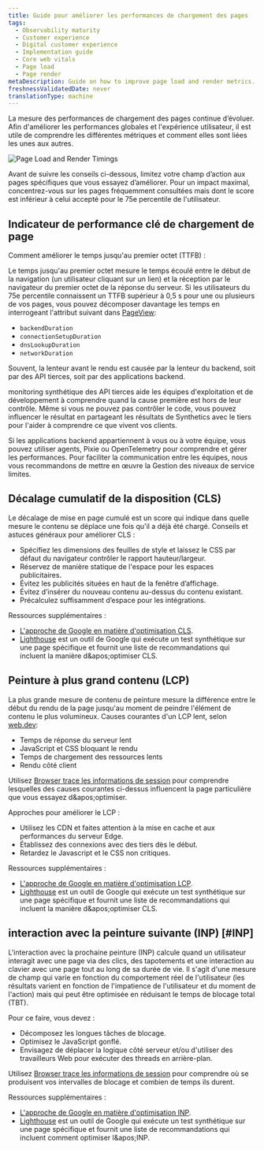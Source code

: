 ```yaml
---
title: Guide pour améliorer les performances de chargement des pages
tags:
  - Observability maturity
  - Customer experience
  - Digital customer experience
  - Implementation guide
  - Core web vitals
  - Page load
  - Page render
metaDescription: Guide on how to improve page load and render metrics.
freshnessValidatedDate: never
translationType: machine
---
```


La mesure des performances de chargement des pages continue d’évoluer. Afin d&apos;améliorer les performances globales et l&apos;expérience utilisateur, il est utile de comprendre les différentes métriques et comment elles sont liées les unes aux autres.

<img title="Page Load and Render Timings" alt="Page Load and Render Timings" src="/images/cx_diagram_page_load_render_timings.webp" />

Avant de suivre les conseils ci-dessous, limitez votre champ d’action aux pages spécifiques que vous essayez d’améliorer. Pour un impact maximal, concentrez-vous sur les pages fréquemment consultées mais dont le score est inférieur à celui accepté pour le 75e percentile de l&apos;utilisateur.

## Indicateur de performance clé de chargement de page

Comment améliorer le temps jusqu&apos;au premier octet (TTFB) :

Le temps jusqu&apos;au premier octet mesure le temps écoulé entre le début de la navigation (un utilisateur cliquant sur un lien) et la réception par le navigateur du premier octet de la réponse du serveur. Si les utilisateurs du 75e percentile connaissent un TTFB supérieur à 0,5 s pour une ou plusieurs de vos pages, vous pouvez décomposer davantage les temps en interrogeant l&apos;attribut suivant dans [PageView](/attribute-dictionary/?dataSource=Browser+agent&event=PageView):

* `backendDuration`
* `connectionSetupDuration`
* `dnsLookupDuration`
* `networkDuration`

Souvent, la lenteur avant le rendu est causée par la lenteur du backend, soit par des API tierces, soit par des applications backend.

monitoring synthétique des API tierces aide les équipes d&apos;exploitation et de développement à comprendre quand la cause première est hors de leur contrôle. Même si vous ne pouvez pas contrôler le code, vous pouvez influencer le résultat en partageant les résultats de Synthetics avec le tiers pour l&apos;aider à comprendre ce que vivent vos clients.

Si les applications backend appartiennent à vous ou à votre équipe, vous pouvez utiliser <InlinePopover type="apm" />agents, Pixie ou OpenTelemetry pour comprendre et gérer les performances. Pour faciliter la communication entre les équipes, nous vous recommandons de mettre en œuvre la Gestion des niveaux de service limites.

## Décalage cumulatif de la disposition (CLS)

Le décalage de mise en page cumulé est un score qui indique dans quelle mesure le contenu se déplace une fois qu&apos;il a déjà été chargé. Conseils et astuces généraux pour améliorer CLS :

* Spécifiez les dimensions des feuilles de style et laissez le CSS par défaut du navigateur contrôler le rapport hauteur/largeur.
* Réservez de manière statique de l&apos;espace pour les espaces publicitaires.
* Évitez les publicités situées en haut de la fenêtre d’affichage.
* Évitez d’insérer du nouveau contenu au-dessus du contenu existant.
* Précalculez suffisamment d’espace pour les intégrations.

Ressources supplémentaires :

* [L&apos;approche de Google en matière d&apos;optimisation CLS](https://web.dev/optimize-cls/).
* [Lighthouse](https://developers.google.com/web/tools/lighthouse) est un outil de Google qui exécute un test synthétique sur une page spécifique et fournit une liste de recommandations qui incluent la manière d&amp;apos;optimiser CLS.

## Peinture à plus grand contenu (LCP)

La plus grande mesure de contenu de peinture mesure la différence entre le début du rendu de la page jusqu&apos;au moment de peindre l&apos;élément de contenu le plus volumineux. Causes courantes d&apos;un LCP lent, selon [web.dev](https://web.dev):

* Temps de réponse du serveur lent
* JavaScript et CSS bloquant le rendu
* Temps de chargement des ressources lents
* Rendu côté client

Utilisez [Browser trace les informations de session](/docs/browser/browser-monitoring/browser-pro-features/session-traces-explore-webpages-life-cycle/) pour comprendre lesquelles des causes courantes ci-dessus influencent la page particulière que vous essayez d&amp;apos;optimiser.

Approches pour améliorer le LCP :

* Utilisez les CDN et faites attention à la mise en cache et aux performances du serveur Edge.
* Établissez des connexions avec des tiers dès le début.
* Retardez le Javascript et le CSS non critiques.

Ressources supplémentaires :

* [L&apos;approche de Google en matière d&apos;optimisation LCP](https://web.dev/optimize-lcp/).
* [Lighthouse](https://developers.google.com/web/tools/lighthouse) est un outil de Google qui exécute un test synthétique sur une page spécifique et fournit une liste de recommandations qui incluent la manière d&amp;apos;optimiser CLS.

## interaction avec la peinture suivante (INP) [#INP]

L&apos;interaction avec la prochaine peinture (INP) calcule quand un utilisateur interagit avec une page via des clics, des tapotements et une interaction au clavier avec une page tout au long de sa durée de vie. Il s&apos;agit d&apos;une mesure de champ qui varie en fonction du comportement réel de l&apos;utilisateur (les résultats varient en fonction de l&apos;impatience de l&apos;utilisateur et du moment de l&apos;action) mais qui peut être optimisée en réduisant le temps de blocage total (TBT).

Pour ce faire, vous devez :

* Décomposez les longues tâches de blocage.
* Optimisez le JavaScript gonflé.
* Envisagez de déplacer la logique côté serveur et/ou d&apos;utiliser des travailleurs Web pour exécuter des threads en arrière-plan.

Utilisez [Browser trace les informations de session](/docs/browser/browser-monitoring/browser-pro-features/session-traces-explore-webpages-life-cycle/) pour comprendre où se produisent vos intervalles de blocage et combien de temps ils durent.

Ressources supplémentaires :

* [L&apos;approche de Google en matière d&apos;optimisation INP](https://web.dev/articles/optimize-inp).
* [Lighthouse](https://developers.google.com/web/tools/lighthouse) est un outil de Google qui exécute un test synthétique sur une page spécifique et fournit une liste de recommandations qui incluent comment optimiser l&amp;apos;INP.